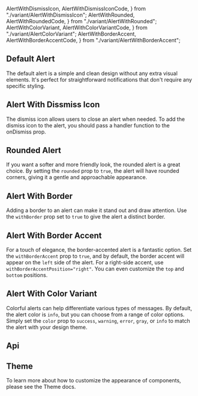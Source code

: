   AlertWithDismissIcon,
  AlertWithDismissIconCode,
} from "./variant/AlertWithDismissIcon";
  AlertWithRounded,
  AlertWithRoundedCode,
} from "./variant/AlertWithRounded";
  AlertWithColorVariant,
  AlertWithColorVariantCode,
} from "./variant/AlertColorVariant";
  AlertWithBorderAccent,
  AlertWithBorderAccentCode,
} from "./variant/AlertWithBorderAccent";


## Default Alert

The default alert is a simple and clean design without any extra visual elements. It's perfect for straightforward notifications that don't require any specific styling.

<CodePreview code={DefaultAlertCode}>
  <DefaultAlert />
</CodePreview>

## Alert With Dissmiss Icon

The dismiss icon allows users to close an alert when needed. To add the dismiss icon to the alert, you should pass a handler function to the onDismiss prop.

<CodePreview code={AlertWithDismissIconCode}>
  <AlertWithDismissIcon />
</CodePreview>

## Rounded Alert

If you want a softer and more friendly look, the rounded alert is a great choice. By setting the `rounded` prop to `true`, the alert will have rounded corners, giving it a gentle and approachable appearance.

<CodePreview code={AlertWithRoundedCode}>
  <AlertWithRounded />
</CodePreview>

## Alert With Border

Adding a border to an alert can make it stand out and draw attention. Use the `withBorder` prop set to `true` to give the alert a distinct border.

<CodePreview code={AlertWithBorderCode}>
  <AlertWithBorder />
</CodePreview>

## Alert With Border Accent

For a touch of elegance, the border-accented alert is a fantastic option. Set the `withBorderAccent` prop to `true`, and by default, the border accent will appear on the `left` side of the alert. For a right-side accent, use `withBorderAccentPosition="right"`. You can even customize the `top` and `bottom` positions.

<CodePreview code={AlertWithBorderAccentCode}>
  <AlertWithBorderAccent />
</CodePreview>

## Alert With Color Variant

Colorful alerts can help differentiate various types of messages. By default, the alert color is `info`, but you can choose from a range of color options. Simply set the `color` prop to `success`, `warning`, `error`, `gray`, or `info` to match the alert with your design theme.

<CodePreview code={AlertWithColorVariantCode}>
  <AlertWithColorVariant />
</CodePreview>

## Api

<ComponentApi data={alertApiData} />

## Theme

To learn more about how to customize the appearance of components, please see the Theme docs.

<CssThemePreview code={useTheme().theme.alert} />
